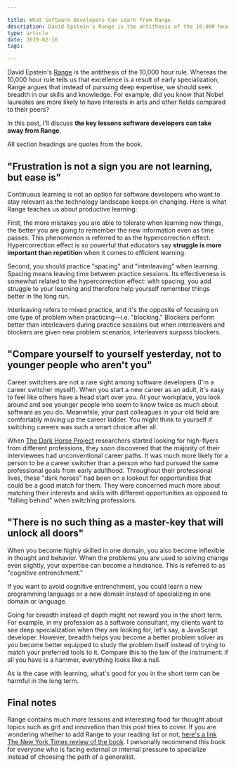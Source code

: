```yaml
---

title: What Software Developers Can Learn from Range
description: David Epstein's Range is the antithesis of the 10,000 hour rule.
type: article
date: 2020-02-16
tags:

---
```


David Epstein's [Range](https://www.amazon.com/Range-Generalists-Triumph-Specialized-World/dp/0735214484) is the antithesis of the 10,000 hour rule. Whereas the 10,000 hour rule tells us that excellence is a result of early specialization, Range argues that instead of pursuing deep expertise, we should seek breadth in our skills and knowledge. For example, did you know that Nobel laureates are more likely to have interests in arts and other fields compared to their peers?

In this post, I'll discuss **the key lessons software developers can take away from Range**.

All section headings are quotes from the book.

## "Frustration is not a sign you are not learning, but ease is"

Continuous learning is not an option for software developers who want to stay relevant as the technology landscape keeps on changing. Here is what Range teaches us about productive learning:

First, the more mistakes you are able to tolerate when learning new things, the better you are going to remember the new information even as time passes. This phenomenon is referred to as the hypercorrection effect. Hypercorrection effect is so powerful that educators say **struggle is more important than repetition** when it comes to efficient learning.

Second, you should practice "spacing" and "interleaving" when learning. Spacing means leaving time between practice sessions. Its effectiveness is somewhat related to the hypercorrection effect: with spacing, you add struggle to your learning and therefore help yourself remember things better in the long run.

Interleaving refers to mixed practice, and it's the opposite of focusing on one type of problem when practicing—i.e. "blocking." Blockers perform better than interleavers during practice sessions but when interleavers and blockers are given new problem scenarios, interleavers surpass blockers.

## "Compare yourself to yourself yesterday, not to younger people who aren't you"

Career switchers are not a rare sight among software developers (I'm a career switcher myself). When you start a new career as an adult, it's easy to feel like others have a head start over you. At your workplace, you look around and see younger people who seem to know twice as much about software as you do. Meanwhile, your past colleagues in your old field are comfortably moving up the career ladder. You might think to yourself if switching careers was such a smart choice after all.

When [The Dark Horse Project](https://lsi.gse.harvard.edu/dark-horse) researchers started looking for high-flyers from different professions, they soon discovered that the majority of their interviewees had unconventional career paths. It was much more likely for a person to be a career switcher than a person who had pursued the same professional goals from early adulthood. Throughout their professional lives, these "dark horses" had been on a lookout for opportunities that could be a good match for them. They were concerned much more about matching their interests and skills with different opportunities as opposed to "falling behind" when switching professions.

## "There is no such thing as a master-key that will unlock all doors"

When you become highly skilled in one domain, you also become inflexible in thought and behavior. When the problems you are used to solving change even slightly, your expertise can become a hindrance. This is referred to as "cognitive entrenchment."

If you want to avoid cognitive entrenchment, you could learn a new programming language or a new domain instead of specializing in one domain or language.

Going for breadth instead of depth might not reward you in the short term. For example, in my profession as a software consultant, my clients want to see deep specialization when they are looking for, let's say, a JavaScript developer. However, breadth helps you become a better problem solver as you become better equipped to study the problem itself instead of trying to match your preferred tools to it. Compare this to the law of the instrument: if all you have is a hammer, everything looks like a nail.

As is the case with learning, what's good for you in the short term can be harmful in the long term.

## Final notes

Range contains much more lessons and interesting food for thought about topics such as grit and innovation than this post tries to cover. If you are wondering whether to add Range to your reading list or not, [here's a link The New York Times review of the book](https://www.nytimes.com/2019/05/28/books/review/david-epstein-range.html). I personally recommend this book for everyone who is facing external or internal pressure to specialize instead of choosing the path of a generalist.
